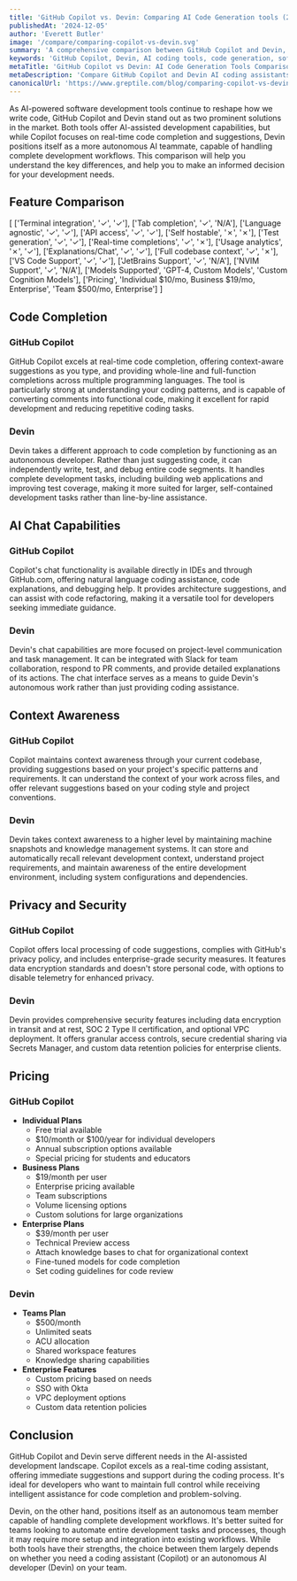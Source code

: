 ```yaml
---
title: 'GitHub Copilot vs. Devin: Comparing AI Code Generation tools (2025)'
publishedAt: '2024-12-05'
author: 'Everett Butler'
image: '/compare/comparing-copilot-vs-devin.svg'
summary: 'A comprehensive comparison between GitHub Copilot and Devin, exploring their features, capabilities, and use cases for modern software development teams.'
keywords: 'GitHub Copilot, Devin, AI coding tools, code generation, software development, AI pair programming, code completion, developer tools comparison'
metaTitle: 'GitHub Copilot vs Devin: AI Code Generation Tools Comparison (2025)'
metaDescription: 'Compare GitHub Copilot and Devin AI coding assistants, including features, pricing, and capabilities to choose the best AI development tool for your needs.'
canonicalUrl: 'https://www.greptile.com/blog/comparing-copilot-vs-devin'
---
```


As AI-powered software development tools continue to reshape how we write code, GitHub Copilot and Devin stand out as two prominent solutions in the market. Both tools offer AI-assisted development capabilities, but while Copilot focuses on real-time code completion and suggestions, Devin positions itself as a more autonomous AI teammate, capable of handling complete development workflows. This comparison will help you understand the key differences, and help you to make an informed decision for your development needs.

## Feature Comparison

[
    ['Terminal integration', '✓', '✓'],
    ['Tab completion', '✓', 'N/A'],
    ['Language agnostic', '✓', '✓'],
    ['API access', '✓', '✓'],
    ['Self hostable', '✗', '✗'],
    ['Test generation', '✓', '✓'],
    ['Real-time completions', '✓', '✗'],
    ['Usage analytics', '✗', '✓'],
    ['Explanations/Chat', '✓', '✓'],
    ['Full codebase context', '✓', '✗'],
    ['VS Code Support', '✓', '✓'],
    ['JetBrains Support', '✓', 'N/A'],
    ['NVIM Support', '✓', 'N/A'],
    ['Models Supported', 'GPT-4, Custom Models', 'Custom Cognition Models'],
    ['Pricing', 'Individual $10/mo, Business $19/mo, Enterprise', 'Team $500/mo, Enterprise']
]

## Code Completion

### GitHub Copilot
GitHub Copilot excels at real-time code completion, offering context-aware suggestions as you type, and providing whole-line and full-function completions across multiple programming languages. The tool is particularly strong at understanding your coding patterns, and is capable of converting comments into functional code, making it excellent for rapid development and reducing repetitive coding tasks.

### Devin
Devin takes a different approach to code completion by functioning as an autonomous developer. Rather than just suggesting code, it can independently write, test, and debug entire code segments. It handles complete development tasks, including building web applications and improving test coverage, making it more suited for larger, self-contained development tasks rather than line-by-line assistance.

## AI Chat Capabilities

### GitHub Copilot
Copilot's chat functionality is available directly in IDEs and through GitHub.com, offering natural language coding assistance, code explanations, and debugging help. It provides architecture suggestions, and can assist with code refactoring, making it a versatile tool for developers seeking immediate guidance.

### Devin
Devin's chat capabilities are more focused on project-level communication and task management. It can be integrated with Slack for team collaboration, respond to PR comments, and provide detailed explanations of its actions. The chat interface serves as a means to guide Devin's autonomous work rather than just providing coding assistance.

## Context Awareness

### GitHub Copilot
Copilot maintains context awareness through your current codebase, providing suggestions based on your project's specific patterns and requirements. It can understand the context of your work across files, and offer relevant suggestions based on your coding style and project conventions.

### Devin
Devin takes context awareness to a higher level by maintaining machine snapshots and knowledge management systems. It can store and automatically recall relevant development context, understand project requirements, and maintain awareness of the entire development environment, including system configurations and dependencies.

## Privacy and Security

### GitHub Copilot
Copilot offers local processing of code suggestions, complies with GitHub's privacy policy, and includes enterprise-grade security measures. It features data encryption standards and doesn't store personal code, with options to disable telemetry for enhanced privacy.

### Devin
Devin provides comprehensive security features including data encryption in transit and at rest, SOC 2 Type II certification, and optional VPC deployment. It offers granular access controls, secure credential sharing via Secrets Manager, and custom data retention policies for enterprise clients.

## Pricing

### GitHub Copilot
- **Individual Plans**
  - Free trial available
  - $10/month or $100/year for individual developers
  - Annual subscription options available
  - Special pricing for students and educators
- **Business Plans**
  - $19/month per user
  - Enterprise pricing available
  - Team subscriptions
  - Volume licensing options
  - Custom solutions for large organizations
- **Enterprise Plans**
  - $39/month per user
  - Technical Preview access
  - Attach knowledge bases to chat for organizational context
  - Fine-tuned models for code completion
  - Set coding guidelines for code review

### Devin
- **Teams Plan**
  - $500/month
  - Unlimited seats
  - ACU allocation
  - Shared workspace features
  - Knowledge sharing capabilities
- **Enterprise Features**
  - Custom pricing based on needs
  - SSO with Okta
  - VPC deployment options
  - Custom data retention policies

## Conclusion

GitHub Copilot and Devin serve different needs in the AI-assisted development landscape. Copilot excels as a real-time coding assistant, offering immediate suggestions and support during the coding process. It's ideal for developers who want to maintain full control while receiving intelligent assistance for code completion and problem-solving.

Devin, on the other hand, positions itself as an autonomous team member capable of handling complete development workflows. It's better suited for teams looking to automate entire development tasks and processes, though it may require more setup and integration into existing workflows. While both tools have their strengths, the choice between them largely depends on whether you need a coding assistant (Copilot) or an autonomous AI developer (Devin) on your team.
